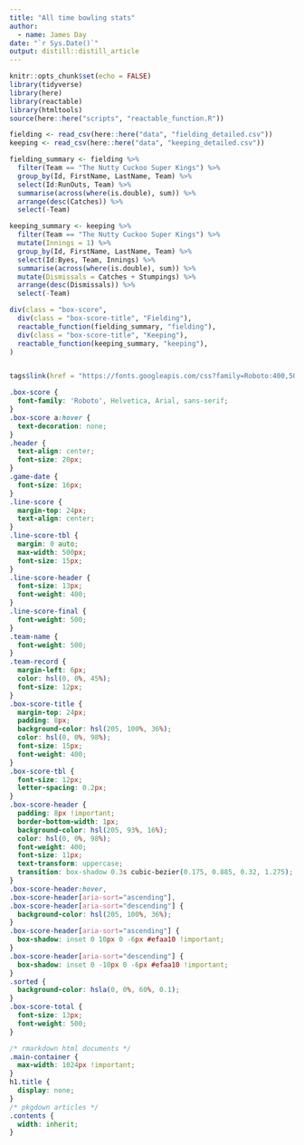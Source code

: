```yaml
---
title: "All time bowling stats"
author:
  - name: James Day
date: "`r Sys.Date()`"
output: distill::distill_article
---
```



```r
knitr::opts_chunk$set(echo = FALSE)
library(tidyverse)
library(here)
library(reactable)
library(htmltools)
source(here::here("scripts", "reactable_function.R"))
```

```r

fielding <- read_csv(here::here("data", "fielding_detailed.csv"))
keeping <- read_csv(here::here("data", "keeping_detailed.csv"))
```

```r
fielding_summary <- fielding %>%
  filter(Team == "The Nutty Cuckoo Super Kings") %>%
  group_by(Id, FirstName, LastName, Team) %>%
  select(Id:RunOuts, Team) %>%
  summarise(across(where(is.double), sum)) %>%
  arrange(desc(Catches)) %>%
  select(-Team)

keeping_summary <- keeping %>%
  filter(Team == "The Nutty Cuckoo Super Kings") %>%
  mutate(Innings = 1) %>%
  group_by(Id, FirstName, LastName, Team) %>%
  select(Id:Byes, Team, Innings) %>%
  summarise(across(where(is.double), sum)) %>%
  mutate(Dismissals = Catches + Stumpings) %>%
  arrange(desc(Dismissals)) %>%
  select(-Team)

```
```r
div(class = "box-score",
  div(class = "box-score-title", "Fielding"),
  reactable_function(fielding_summary, "fielding"),
  div(class = "box-score-title", "Keeping"),
  reactable_function(keeping_summary, "keeping"),
)
```
```r
```

```r
tags$link(href = "https://fonts.googleapis.com/css?family=Roboto:400,500&display=fallback", rel = "stylesheet")
```

```css
.box-score {
  font-family: 'Roboto', Helvetica, Arial, sans-serif;
}
.box-score a:hover {
  text-decoration: none;
}
.header {
  text-align: center;
  font-size: 20px;
}
.game-date {
  font-size: 16px;
}
.line-score {
  margin-top: 24px;
  text-align: center;
}
.line-score-tbl {
  margin: 0 auto;
  max-width: 500px;
  font-size: 15px;
}
.line-score-header {
  font-size: 13px;
  font-weight: 400;
}
.line-score-final {
  font-weight: 500;
}
.team-name {
  font-weight: 500;
}
.team-record {
  margin-left: 6px;
  color: hsl(0, 0%, 45%);
  font-size: 12px;
}
.box-score-title {
  margin-top: 24px;
  padding: 8px;
  background-color: hsl(205, 100%, 36%);
  color: hsl(0, 0%, 98%);
  font-size: 15px;
  font-weight: 400;
}
.box-score-tbl {
  font-size: 12px;
  letter-spacing: 0.2px;
}
.box-score-header {
  padding: 8px !important;
  border-bottom-width: 1px;
  background-color: hsl(205, 93%, 16%);
  color: hsl(0, 0%, 98%);
  font-weight: 400;
  font-size: 11px;
  text-transform: uppercase;
  transition: box-shadow 0.3s cubic-bezier(0.175, 0.885, 0.32, 1.275);
}
.box-score-header:hover,
.box-score-header[aria-sort="ascending"],
.box-score-header[aria-sort="descending"] {
  background-color: hsl(205, 100%, 36%);
}
.box-score-header[aria-sort="ascending"] {
  box-shadow: inset 0 10px 0 -6px #efaa10 !important;
}
.box-score-header[aria-sort="descending"] {
  box-shadow: inset 0 -10px 0 -6px #efaa10 !important;
}
.sorted {
  background-color: hsla(0, 0%, 60%, 0.1);
}
.box-score-total {
  font-size: 13px;
  font-weight: 500;
}
```

```css
/* rmarkdown html documents */
.main-container {
  max-width: 1024px !important;
}
h1.title {
  display: none;
}
/* pkgdown articles */
.contents {
  width: inherit;
}
```

